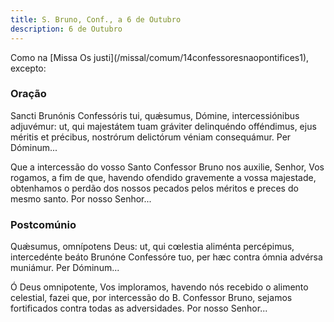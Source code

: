 ```yaml
---
title: S. Bruno, Conf., a 6 de Outubro
description: 6 de Outubro
---
```


<aside>
  Como na [Missa Os justi](/missal/comum/14confessoresnaopontifices1), excepto:
</aside>

### Oração

<div class="side-by-side not-content">

Sancti Brunónis Confessóris tui, quǽsumus, Dómine, intercessiónibus adjuvémur: ut, qui majestátem tuam gráviter delinquéndo offéndimus, ejus méritis et précibus, nostrórum delictórum véniam consequámur. Per Dóminum...

Que a intercessão do vosso Santo Confessor Bruno nos auxilie, Senhor, Vos rogamos, a fim de que, havendo ofendido gravemente a vossa majestade, obtenhamos o perdão dos nossos pecados pelos méritos e preces do mesmo santo. Por nosso Senhor...

</div>

### Postcomúnio

<div class="side-by-side not-content">

Quǽsumus, omnípotens Deus: ut, qui cœlestia aliménta percépimus, intercedénte beáto Brunóne Confessóre tuo, per hæc contra ómnia advérsa muniámur. Per Dóminum...

Ó Deus omnipotente, Vos imploramos, havendo nós recebido o alimento celestial, fazei que, por intercessão do B. Confessor Bruno, sejamos fortificados contra todas as adversidades. Por nosso Senhor...

</div>
